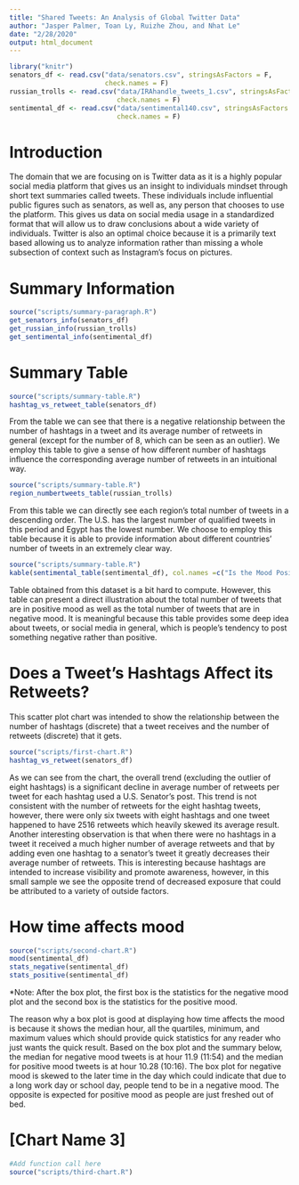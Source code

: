 ```yaml
---
title: "Shared Tweets: An Analysis of Global Twitter Data"
author: "Jasper Palmer, Toan Ly, Ruizhe Zhou, and Nhat Le"
date: "2/28/2020"
output: html_document
---
```


```r
library("knitr")
senators_df <- read.csv("data/senators.csv", stringsAsFactors = F,
                        check.names = F)
russian_trolls <- read.csv("data/IRAhandle_tweets_1.csv", stringsAsFactors = F,
                           check.names = F)
sentimental_df <- read.csv("data/sentimental140.csv", stringsAsFactors = F,
                           check.names = F)
```

<style>
.html-widget {
    margin: auto;
    margin-top: 25px;
    margin-bottom: 25px;
}
</style>

# Introduction

The domain that we are focusing on is Twitter data as it is a highly popular social media platform that gives us an insight to individuals mindset through short text summaries called tweets. These individuals include influential public figures such as senators, as well as, any person that chooses to use the platform. This gives us data on social media usage in a standardized format that will allow us to draw conclusions about a wide variety of individuals. Twitter is also an optimal choice because it is a primarily text based allowing us to analyze information rather than missing a whole subsection of context such as Instagram’s focus on pictures.

# Summary Information
```r
source("scripts/summary-paragraph.R")
get_senators_info(senators_df)
get_russian_info(russian_trolls)
get_sentimental_info(sentimental_df)
```

# Summary Table
```r
source("scripts/summary-table.R")
hashtag_vs_retweet_table(senators_df)
```
  
  From the table we can see that there is a negative relationship between the number of hashtags in a tweet and its average number of retweets in general (except for the number of 8, which can be seen as an outlier). We employ this table to give a sense of how different number of hashtags influence the corresponding average number of retweets in an intuitional way. 
  
```r
source("scripts/summary-table.R")
region_numbertweets_table(russian_trolls)
```
  
  From this table we can directly see each region's total number of tweets in a descending order. The U.S. has the largest number of qualified tweets in this period and Egypt has the lowest number. We choose to employ this table because it is able to provide information about different countries' number of tweets in an extremely clear way. 
  
```r
source("scripts/summary-table.R")
kable(sentimental_table(sentimental_df), col.names =c("Is the Mood Positive?","Number of Tweets"), align = "l")
```
  
  Table obtained from this dataset is a bit hard to compute. However, this table can present a direct illustration about the total number of tweets that are in positive mood as well as the total number of tweets that are in negative mood. It is meaningful because this table provides some deep idea about tweets, or social media in general, which is people's tendency to post something negative rather than positive.

# Does a Tweet's Hashtags Affect its Retweets?

This scatter plot chart was intended to show the relationship between the number
of hashtags (discrete) that a tweet receives and the number of retweets
(discrete) that it gets.

```r
source("scripts/first-chart.R")
hashtag_vs_retweet(senators_df)
```

As we can see from the chart, the overall trend (excluding the outlier of eight
hashtags) is a significant decline in average number of retweets per tweet for
each hashtag used a U.S. Senator's post. This trend is not consistent with the
number of retweets for the eight hashtag tweets, however, there were only six
tweets with eight hashtags and one tweet happened to have 2516 retweets which
heavily skewed its average result. Another interesting observation is that when
there were no hashtags in a tweet it received a much higher number of average
retweets and that by adding even one hashtag to a senator’s tweet it greatly
decreases their average number of retweets. This is interesting because hashtags
are intended to increase visibility and promote awareness, however, in this
small sample we see the opposite trend of decreased exposure that could be
attributed to a variety of outside factors.

# How time affects mood

```r
source("scripts/second-chart.R")
mood(sentimental_df)
stats_negative(sentimental_df)
stats_positive(sentimental_df)
```

*Note: After the box plot, the first box is the statistics for the negative mood
plot and the second box is the statistics for the positive mood.

The reason why a box plot is good at displaying how time affects the mood is
because it shows the median hour, all the quartiles, minimum, and maximum
values which should provide quick statistics for any reader who just wants the
quick result. Based on the box plot and the summary below, the median for
negative mood tweets is at hour 11.9 (11:54) and the median for positive mood
tweets is at hour 10.28 (10:16). The box plot for negative mood is skewed to the
later time in the day which could indicate that due to a long work day or school
day, people tend to be in a negative mood. The opposite is expected for positive
mood as people are just freshed out of bed.

# [Chart Name 3]

```r
#Add function call here
source("scripts/third-chart.R")
```




